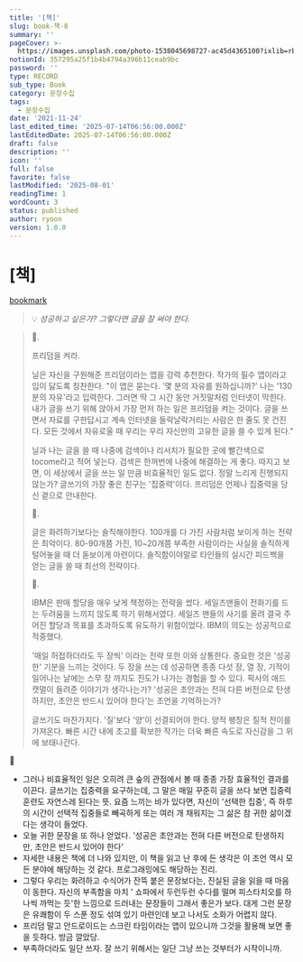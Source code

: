 ```yaml
---
title: '[책]'
slug: book-책-8
summary: ''
pageCover: >-
  https://images.unsplash.com/photo-1538045698727-ac45d4365100?ixlib=rb-4.0.3&q=85&fm=jpg&crop=entropy&cs=srgb
notionId: 357295a25f1b4b4794a396b11ceab9bc
password: ''
type: RECORD
sub_type: Book
category: 문장수집
tags:
  - 문장수집
date: '2021-11-24'
last_edited_time: '2025-07-14T06:56:00.000Z'
lastEditedDate: 2025-07-14T06:56:00.000Z
draft: false
description: ''
icon: ''
full: false
favorite: false
lastModified: '2025-08-01'
readingTime: 1
wordCount: 3
status: published
author: ryoon
version: 1.0.0
---
```

# [책]


[bookmark](https://www.aladin.co.kr/shop/wproduct.aspx?ISBN=K232838895&start=pnaver_02)


> 💡 _성공하고 싶은가? 그렇다면 글을 잘 써야 한다._

> 🍋.
>
> 프리덤을 켜라.
>
>
> 닐은 자신을 구원해준 프리덤이라는 앱을 강력 추천한다. 작가의 필수 앱이라고 입이 닳도록 칭찬한다. "이 앱은 묻는다. '몇 분의 자유를 원하십니까?' 나는 '130분의 자유'라고 입력한다. 그러면 딱 그 시간 동안 거짓말처럼 인터넷이 막힌다. 내가 글을 쓰기 위해 앉아서 가장 먼저 하는 일은 프리덤을 켜는 것이다. 글을 쓰면서 자료를 구한답시고 계속 인터넷을 들락날락거리는 사람은 한 줄도 못 건진다. 모든 것에서 자유로울 때 우리는 우리 자신만의 고유한 글을 쓸 수 있게 된다."
>
>
> 닐과 나는 글을 쓸 때 나중에 검색이나 리서치가 필요한 곳에 빨간색으로 tocome라고 적어 넣는다. 검색은 한꺼번에 나중에 해결하는 게 좋다. 따지고 보면, 이 세상에서 글을 쓰는 일 만큼 비효율적인 일도 없다. 정말 느리게 진행되지 않는가? 글쓰기의 가장 좋은 친구는 '집중력'이다. 프리덤은 언제나 집중력을 당신 곁으로 안내한다.
>
>
> 🍋.
>
>
> 글은 화려하기보다는 솔직해야한다. 100개를 다 가진 사람처럼 보이게 하는 전략은 최악이다. 80-90개쯤 가진, 10~20개쯤 부족한 사람이라는 사실을 솔직하게 털어놓을 때 더 돋보이게 마련이다. 솔직함이야말로 타인들의 실시간 피드백을 얻는 글을 쓸 때 최선의 전략이다.
>
>
> 🍋.
>
>
> IBM은 판매 할당을 매우 낮게 책정하는 전략을 썼다. 세일즈맨들이 전화기를 드는 두려움을 느끼지 않도록 하기 위해서였다. 세일즈 맨들의 사기를 올려 결국 주어진 할당과 목표를 초과하도록 유도하기 위함이었다. IBM의 의도는 성공적으로 적중했다.
>
>
> '매일 허접하더라도 두 장씩' 이라는 전략 또한 이와 상통한다. 중요한 것은 '성공한' 기분을 느끼는 것이다. 두 장을 쓰는 데 성공하면 종종 다섯 장, 열 장, 기적이 일어나는 날에는 스무 장 까지도 진도가 나가는 경험을 할 수 있다. 픽사의 애드 캣멀이 들려준 이야기가 생각나는가? '성공은 초안과는 전혀 다른 버전으로 탄생하지만, 초안은 반드시 있어야 한다'는 조언을 기억하는가?
>
>
> 글쓰기도 마찬가지다. '질'보다 '양'이 선결되어야 한다. 양적 팽창은 질적 전이를 가져온다. 빠른 시간 내에 초고를 확보한 작가는 더욱 빠른 속도로 자신감을 그 위에 보태나간다.
>
>

🥑

- 그러나 비효율적인 일은 오히려 큰 숲의 관점에서 볼 때 종종 가장 효율적인 결과를 이끈다. 글쓰기는 집중력을 요구하는데, 그 말은 매일 꾸준히 글을 쓰다 보면 집중력 훈련도 자연스레 된다는 뜻. 요즘 느끼는 바가 있다면, 자신이 '선택한 집중', 즉 하루의 시간이 선택적 집중들로 빼곡하게 또는 여러 개 채워지는 그 삶은 참 귀한 삶이겠다는 생각이 들었다.
- 오늘 귀한 문장을 또 하나 얻었다. '성공은 초안과는 전혀 다른 버전으로 탄생하지만, 초안은 반드시 있어야 한다'
- 자세한 내용은 책에 더 나와 있지만, 이 책을 읽고 난 후에 든 생각은 이 조언 역시 모든 분야에 해당하는 것 같다. 프로그래밍에도 해당하는 진리.
- 그렇다 우리는 화려하고 수식어가 잔뜩 붙은 문장보다는, 진실된 글을 읽을 때 마음이 동한다. 자신의 부족함을 마치 ' 쇼파에서 두런두런 수다를 떨며 피스타치오를 하나씩 까먹는 듯'한 느낌으로 드러내는 문장들이 그래서 좋은가 보다. 대게 그런 문장은 유쾌함이 두 스푼 정도 섞여 있기 마련인데 보고 나서도 소화가 어렵지 않다.
- 프리덤 말고 안드로이드는 스크린 타임이라는 앱이 있으니까 그것을 활용해 보면 좋을 듯하다. 방금 깔았당.
- 부족하더라도 일단 쓰자. 잘 쓰기 위해서는 일단 그냥 쓰는 것부터가 시작이니까.
